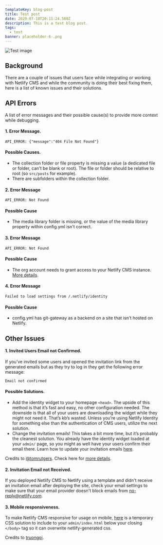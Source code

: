 ```yaml
---
templateKey: blog-post
title: Test post
date: 2020-07-18T20:11:24.568Z
description: This is a test blog post.
tags:
  - test
banner: placeholder-6-.png
---
```

![Test image](placeholder-6-.png "Gravity Headers")

## Background

There are a couple of issues that users face while integrating or working with Netlify CMS and while the community is doing their best fixing them, here is a list of known issues and their solutions.

## API Errors

A list of error messages and their possible cause(s) to provide more context while debugging.

#### 1. Error Message.

```
API_ERROR: {"message":"404 File Not Found"}
```

#### Possible Causes.

* The collection folder or file property is missing a value (a dedicated file or folder, can't be blank or root). The file or folder should be relative to root (so `src/posts` for example).
* There are subfolders within the collection folder.

#### 2. Error Message

```
API_ERROR: Not Found
```

#### Possible Cause

* The media library folder is missing, or the value of the media library property within config.yml isn't correct.

#### 3. Error Message

```
API_ERROR: Not Found
```

#### Possible Cause

* The org account needs to grant access to your Netlify CMS instance. [More details](https://help.github.com/en/github/setting-up-and-managing-your-github-user-account/requesting-organization-approval-for-oauth-apps).

#### 4. Error Message

```
Failed to load settings from /.netlify/identity
```

#### Possible Cause

* config.yml has git-gateway as a backend on a site that isn't hosted on Netlify.

## Other Issues

#### 1. Invited Users Email not Confirmed.

If you’ve invited some users and opened the invitation link from the generated emails but as they try to log in they get the following error message:

```
Email not confirmed
```

#### Possible Solutions.

* Add the identity widget to your homepage `<head>`. The upside of this method is that it’s fast and easy, no other configuration needed. The downside is that all of your users are downloading the widget while they might not need it. That’s kb’s wasted. Unless you’re using Netlify Identity for something else than the authentication of CMS users, utilize the next solution.
* Change the invitation emails! This takes a bit more time, but it’s probably the cleanest solution. You already have the identity widget loaded at your `admin/` page, so you might as well have your users confirm their email there. Learn how to update your invitation emails [here](https://docs.netlify.com/visitor-access/identity/identity-generated-emails/#email-templates).

Credits to [@tomrutgers](https://github.com/tomrutgers). Check here for [more details](https://community.netlify.com/t/common-issue-netlify-cms-git-gateway-email-not-confirmed/10690).

#### 2. Invitation Email not Received.

If you deployed Netlify CMS to Netlify using a template and didn't receive an invitation email after deploying the site, check your email settings to make sure that your email provider doesn't block emails from no-reply@netlify.com.

#### 3. Mobile responsiveness.

To make Netlify CMS responsive for usage on mobile, [here](https://gist.github.com/lilpolymath/51082130d316df3a938648569077c933) is a temporary CSS solution to include to your `admin/index.html` below your closing `</body>` tag so it can overwrite netlify-generated css.

Credits to [truongoi](https://github.com/truongoi).